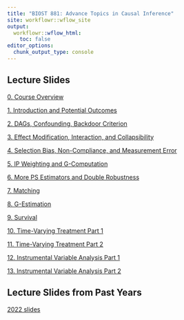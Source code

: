 ```yaml
---
title: "BIOST 881: Advance Topics in Causal Inference"
site: workflowr::wflow_site
output:
  workflowr::wflow_html:
    toc: false
editor_options:
  chunk_output_type: console
---
```


## Lecture Slides

[0. Course Overview](slides_2023/0_course_introduction.html) 

[1. Introduction and Potential Outcomes](slides_2023/1_introduction.html)

[2. DAGs, Confounding, Backdoor Criterion](slides_2023/2_dags_confounding.html)

[3. Effect Modification, Interaction, and Collapsibility](slides_2023/3_effect_modification_interaction.html)

[4. Selection Bias, Non-Compliance, and Measurement Error](slides_2023/4_selection_bias.html)

[5. IP Weighting and G-Computation](slides_2023/5_modeling1.html)

[6. More PS Estimators and Double Robustness](slides_2023/6_propensity_scores.html)

[7. Matching](slides_2023/7_matching.html)

[8. G-Estimation](slides_2023/8_g_estimation.html)

[9. Survival](slides_2023/9_survival.html)

[10. Time-Varying Treatment Part 1](slides_2023/10_time_varying_treatment_pt1.html)

[11. Time-Varying Treatment Part 2](slides_2023/11_time_varying_treatment_pt2.html)

[12. Instrumental Variable Analysis Part 1](slides_2023/12_iva_part1.html)

[13. Instrumental Variable Analysis Part 2](slides_2023/13_iva_part2.html)

## Lecture Slides from Past Years

[2022 slides](slide_index_2022.html)
